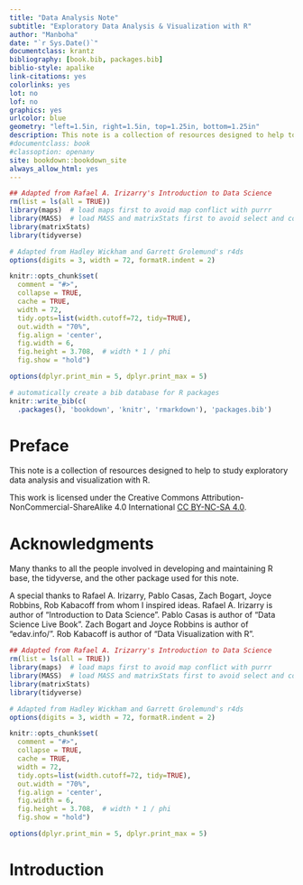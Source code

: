 ```yaml
--- 
title: "Data Analysis Note"
subtitle: "Exploratory Data Analysis & Visualization with R"
author: "Manboha"
date: "`r Sys.Date()`"
documentclass: krantz
bibliography: [book.bib, packages.bib]
biblio-style: apalike
link-citations: yes
colorlinks: yes
lot: no
lof: no
graphics: yes
urlcolor: blue
geometry: "left=1.5in, right=1.5in, top=1.25in, bottom=1.25in"
description: This note is a collection of resources designed to help to study exploratory data analysis and visualization with R.
#documentclass: book
#classoption: openany
site: bookdown::bookdown_site
always_allow_html: yes  
---
```

```r
## Adapted from Rafael A. Irizarry's Introduction to Data Science
rm(list = ls(all = TRUE))
library(maps)  # load maps first to avoid map conflict with purrr
library(MASS)  # load MASS and matrixStats first to avoid select and count conflict
library(matrixStats) 
library(tidyverse)

# Adapted from Hadley Wickham and Garrett Grolemund's r4ds
options(digits = 3, width = 72, formatR.indent = 2)

knitr::opts_chunk$set(
  comment = "#>",
  collapse = TRUE,
  cache = TRUE,
  width = 72,
  tidy.opts=list(width.cutoff=72, tidy=TRUE),
  out.width = "70%",
  fig.align = 'center',
  fig.width = 6,
  fig.height = 3.708,  # width * 1 / phi
  fig.show = "hold")

options(dplyr.print_min = 5, dplyr.print_max = 5)

```


```r
# automatically create a bib database for R packages
knitr::write_bib(c(
  .packages(), 'bookdown', 'knitr', 'rmarkdown'), 'packages.bib')
```

# Preface {-}

This note is a collection of resources designed to help to study exploratory data analysis and visualization with R.

This work is licensed under the Creative Commons Attribution-NonCommercial-ShareAlike 4.0 International [CC BY-NC-SA 4.0](https://creativecommons.org/licenses/by-nc-sa/4.0).


# Acknowledgments {-}

Many thanks to all the people involved in developing and maintaining R base, the tidyverse, and the other package used for this note.

A special thanks to Rafael A. Irizarry, Pablo Casas, Zach Bogart, Joyce Robbins, Rob Kabacoff from whom I inspired ideas. 
Rafael A. Irizarry is author of "Introduction to Data Science". 
Pablo Casas is author of "Data Science Live Book".
Zach Bogart and Joyce Robbins is author of "edav.info/".
Rob Kabacoff is author of "Data Visualization with R".

 


<!--chapter:end:index.Rmd-->

```r
## Adapted from Rafael A. Irizarry's Introduction to Data Science
rm(list = ls(all = TRUE))
library(maps)  # load maps first to avoid map conflict with purrr
library(MASS)  # load MASS and matrixStats first to avoid select and count conflict
library(matrixStats) 
library(tidyverse)

# Adapted from Hadley Wickham and Garrett Grolemund's r4ds
options(digits = 3, width = 72, formatR.indent = 2)

knitr::opts_chunk$set(
  comment = "#>",
  collapse = TRUE,
  cache = TRUE,
  width = 72,
  tidy.opts=list(width.cutoff=72, tidy=TRUE),
  out.width = "70%",
  fig.align = 'center',
  fig.width = 6,
  fig.height = 3.708,  # width * 1 / phi
  fig.show = "hold")

options(dplyr.print_min = 5, dplyr.print_max = 5)

```
# Introduction {-}



<!--chapter:end:intro.Rmd-->

